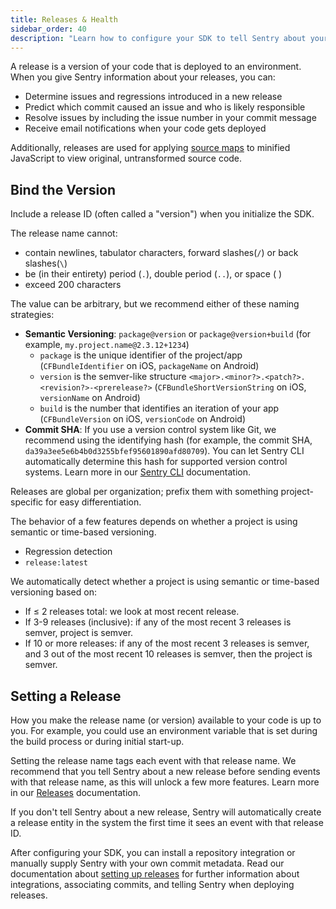 ```yaml
---
title: Releases & Health
sidebar_order: 40
description: "Learn how to configure your SDK to tell Sentry about your releases."
---
```


A release is a version of your code that is deployed to an <PlatformLink to="/configuration/environments/">environment</PlatformLink>. When you give Sentry information about your releases, you can:

- Determine issues and regressions introduced in a new release
- Predict which commit caused an issue and who is likely responsible
- Resolve issues by including the issue number in your commit message
- Receive email notifications when your code gets deployed

Additionally, releases are used for applying [source maps](/platforms/javascript/sourcemaps/) to minified JavaScript to view original, untransformed source code.

## Bind the Version

Include a release ID (often called a "version") when you initialize the SDK.

The release name cannot:

- contain newlines, tabulator characters, forward slashes(`/`) or back slashes(`\`)
- be (in their entirety) period (`.`), double period (`..`), or space ( )
- exceed 200 characters

The value can be arbitrary, but we recommend either of these naming strategies:

- **Semantic Versioning**: `package@version` or `package@version+build` (for example, `my.project.name@2.3.12+1234`)
  - `package` is the unique identifier of the project/app (`CFBundleIdentifier` on iOS, `packageName` on Android)
  - `version` is the semver-like structure `<major>.<minor?>.<patch?>.<revision?>-<prerelease?>` (`CFBundleShortVersionString` on iOS, `versionName` on Android)
  - `build` is the number that identifies an iteration of your app (`CFBundleVersion` on iOS, `versionCode` on Android)
- **Commit SHA**: If you use a version control system like Git, we recommend using the identifying hash (for example, the commit SHA, `da39a3ee5e6b4b0d3255bfef95601890afd80709`). You can let Sentry CLI automatically determine this hash for supported version control systems. Learn more in our [Sentry CLI](/product/cli/releases/#creating-releases) documentation.

<Note>

Releases are global per organization; prefix them with something project-specific for easy differentiation.

</Note>

The behavior of a few features depends on whether a project is using semantic or time-based versioning.

- Regression detection
- `release:latest`

We automatically detect whether a project is using semantic or time-based versioning based on:

- If ≤ 2 releases total: we look at most recent release.
- If 3-9 releases (inclusive): if any of the most recent 3 releases is semver, project is semver.
- If 10 or more releases: if any of the most recent 3 releases is semver, and 3 out of the most recent 10 releases is semver, then the project is semver.

## Setting a Release

<PlatformContent includePath="set-release" notateUnsupported />

How you make the release name (or version) available to your code is up to you. For example, you could use an environment variable that is set during the build process or during initial start-up.

Setting the release name tags each event with that release name. We recommend that you tell Sentry about a new release before sending events with that release name, as this will unlock a few more features. Learn more in our [Releases](/product/releases/) documentation.

If you don't tell Sentry about a new release, Sentry will automatically create a release entity in the system the first time it sees an event with that release ID.

After configuring your SDK, you can install a repository integration or manually supply Sentry with your own commit metadata. Read our documentation about [setting up releases](/product/releases/setup/) for further information about integrations, associating commits, and telling Sentry when deploying releases.
